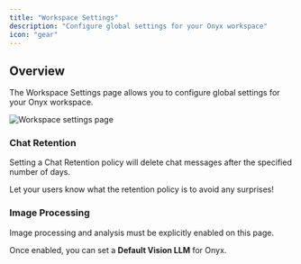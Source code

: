 ```yaml
---
title: "Workspace Settings"
description: "Configure global settings for your Onyx workspace"
icon: "gear"
---
```


## Overview

The Workspace Settings page allows you to configure global settings for your Onyx workspace.

<img className="rounded-image" src="/assets/admin/advanced_configs/workspace_settings.png" alt="Workspace settings page" />

### Chat Retention

Setting a Chat Retention policy will delete chat messages after the specified number of days.

<Tip>

  Let your users know what the retention policy is to avoid any surprises!
</Tip>

### Image Processing

Image processing and analysis must be explicitly enabled on this page.

Once enabled, you can set a **Default Vision LLM** for Onyx.
